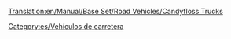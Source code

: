 [[Translation:en/Manual/Base Set/Road Vehicles/Candyfloss Trucks]]

{{es/Vehículo de carretera|nombre    = Camión de Algodón Dulce MightyMover
  |imagen    =en/CandyflossTruck.png|precio    = 9.594 € (4.797 £)
  |velocidad = 48 km/h (30 mph)
  |coste     = 842 € (421 £)
  |diseño    = 1935
  |duración  = 15
  |capacidad = 17 toneladas de [[es/Manual/Base Set/Cargos/Algodón dulce|algodón dulce]]
}}
{{es/Vehículo de carretera|nombre    = Camión de Algodón Dulce Powernaught
  |imagen    =en/CandyflossTruck.png|precio    = 12.054 € (6.027 £)
  |velocidad = 88 km/h (55 mph)
  |coste     = 1.574 € (787 £)
  |diseño    = 1976
  |duración  = 15
  |capacidad = 19 toneladas de algodón dulce
}}
{{es/Vehículo de carretera|nombre    = Camión de Algodón Dulce Wizzowow
  |imagen    =en/CandyflossTruck.png|precio    = 12.874 € (6.437 £)
  |velocidad = 112 km/h (70 mph)
  |coste     = 2.250 € (1.125 £)
  |diseño    = 2013
  |duración  = 15
  |capacidad = 22 toneladas de algodón dulce
}}


[[Category:es/Vehículos de carretera]]